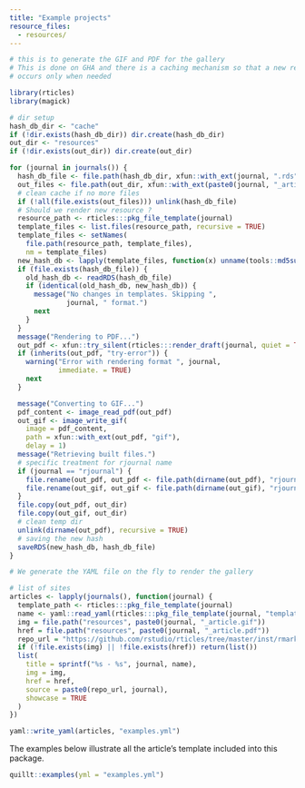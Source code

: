 ```yaml
---
title: "Example projects"
resource_files:
  - resources/
---
```


```r
# this is to generate the GIF and PDF for the gallery
# This is done on GHA and there is a caching mechanism so that a new rendering
# occurs only when needed

library(rticles)
library(magick)

# dir setup
hash_db_dir <- "cache"
if (!dir.exists(hash_db_dir)) dir.create(hash_db_dir)
out_dir <- "resources"
if (!dir.exists(out_dir)) dir.create(out_dir)

for (journal in journals()) {
  hash_db_file <- file.path(hash_db_dir, xfun::with_ext(journal, ".rds"))
  out_files <- file.path(out_dir, xfun::with_ext(paste0(journal, "_article"), c("gif", "pdf")))
  # clean cache if no more files
  if (!all(file.exists(out_files))) unlink(hash_db_file)
  # Should we render new resource ? 
  resource_path <- rticles:::pkg_file_template(journal)
  template_files <- list.files(resource_path, recursive = TRUE)
  template_files <- setNames(
    file.path(resource_path, template_files), 
    nm = template_files)
  new_hash_db <- lapply(template_files, function(x) unname(tools::md5sum(x)))
  if (file.exists(hash_db_file)) {
    old_hash_db <- readRDS(hash_db_file)
    if (identical(old_hash_db, new_hash_db)) {
      message("No changes in templates. Skipping ",
              journal, " format.")
      next
    }
  }
  message("Rendering to PDF...")
  out_pdf <- xfun::try_silent(rticles:::render_draft(journal, quiet = TRUE))
  if (inherits(out_pdf, "try-error")) {
    warning("Error with rendering format ", journal,
            immediate. = TRUE)
    next
  }

  message("Converting to GIF...")
  pdf_content <- image_read_pdf(out_pdf)
  out_gif <- image_write_gif(
    image = pdf_content,
    path = xfun::with_ext(out_pdf, "gif"),
    delay = 1)
  message("Retrieving built files.")
  # specific treatment for rjournal name
  if (journal == "rjournal") {
    file.rename(out_pdf, out_pdf <- file.path(dirname(out_pdf), "rjournal_article.pdf"))
    file.rename(out_gif, out_gif <- file.path(dirname(out_gif), "rjournal_article.gif"))
  }
  file.copy(out_pdf, out_dir)
  file.copy(out_gif, out_dir)
  # clean temp dir
  unlink(dirname(out_pdf), recursive = TRUE)
  # saving the new hash
  saveRDS(new_hash_db, hash_db_file)
}
```

```r
# We generate the YAML file on the fly to render the gallery

# list of sites
articles <- lapply(journals(), function(journal) {
  template_path <- rticles:::pkg_file_template(journal)
  name <- yaml::read_yaml(rticles:::pkg_file_template(journal, "template.yaml"))$name
  img = file.path("resources", paste0(journal, "_article.gif"))
  href = file.path("resources", paste0(journal, "_article.pdf"))
  repo_url = "https://github.com/rstudio/rticles/tree/master/inst/rmarkdown/templates/"
  if (!file.exists(img) || !file.exists(href)) return(list())
  list(
    title = sprintf("%s - %s", journal, name),
    img = img, 
    href = href,
    source = paste0(repo_url, journal),
    showcase = TRUE
  )
})

yaml::write_yaml(articles, "examples.yml")
```


The examples below illustrate all the article's template included into this package. 

```r
quillt::examples(yml = "examples.yml")
```

